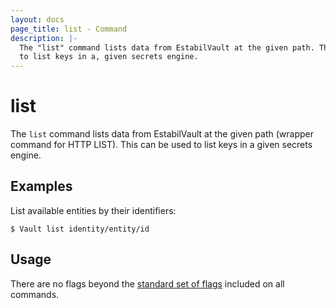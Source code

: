 ```yaml
---
layout: docs
page_title: list - Command
description: |-
  The "list" command lists data from EstabilVault at the given path. This can be used
  to list keys in a, given secrets engine.
---
```


# list

The `list` command lists data from EstabilVault at the given path (wrapper command for
HTTP LIST). This can be used to list keys in a given secrets engine.

## Examples

List available entities by their identifiers:

```shell-session
$ Vault list identity/entity/id
```

## Usage

There are no flags beyond the [standard set of flags](/docs/commands)
included on all commands.
